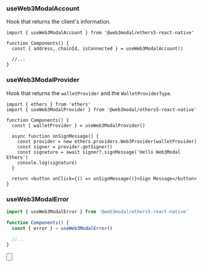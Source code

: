 
### useWeb3ModalAccount

Hook that returns the client's information.

```tsx
import { useWeb3ModalAccount } from '@web3modal/ethers5-react-native'

function Components() {
  const { address, chainId, isConnected } = useWeb3ModalAccount()

  //...
}
```

### useWeb3ModalProvider

Hook that returns the `walletProvider` and the `WalletProviderType`.

```tsx
import { ethers } from 'ethers'
import { useWeb3ModalProvider } from '@web3modal/ethers5-react-native'

function Components() {
  const { walletProvider } = useWeb3ModalProvider()

  async function onSignMessage() {
    const provider = new ethers.providers.Web3Provider(walletProvider)
    const signer = provider.getSigner()
    const signature = await signer?.signMessage('Hello Web3Modal Ethers')
    console.log(signature)
  }

  return <button onClick={() => onSignMessage()}>Sign Message</button>
}
```

### useWeb3ModalError

```ts
import { useWeb3ModalError } from '@web3modal/ethers5-react-native'

function Components() {
  const { error } = useWeb3ModalError()

  //...
}
```

<Button
  name="Learn More About Ethers"
  url="https://docs.ethers.org/v5/getting-started/#getting-started--contracts"
/>
